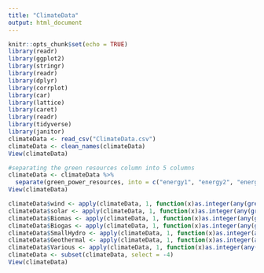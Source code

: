 ```yaml
---
title: "ClimateData"
output: html_document
---
```


```r
knitr::opts_chunk$set(echo = TRUE)
library(readr)
library(ggplot2)
library(stringr)
library(readr)
library(dplyr)
library(corrplot)
library(car)
library(lattice)
library(caret)
library(readr)
library(tidyverse)
library(janitor)
climateData <- read_csv("ClimateData.csv")
climateData <- clean_names(climateData)
View(climateData)

```

```r
#separating the green resources column into 5 columns 
climateData <- climateData %>% 
  separate(green_power_resources, into = c("energy1", "energy2", "energy3", "energy4", "energy5"), sep = ",")
View(climateData)
```

```r
climateData$wind <- apply(climateData, 1, function(x)as.integer(any(grep('Wind',x))))
climateData$solar <- apply(climateData, 1, function(x)as.integer(any(grep('Solar',x))))
climateData$Biomas <- apply(climateData, 1, function(x)as.integer(any(grep('Biomas',x))))
climateData$Biogas <- apply(climateData, 1, function(x)as.integer(any(grep('Biogas',x))))
climateData$SmallHydro <- apply(climateData, 1, function(x)as.integer(any(grep('Small-hydro',x))))
climateData$Geothermal <- apply(climateData, 1, function(x)as.integer(any(grep('Geothermal',x))))
climateData$Various <- apply(climateData, 1, function(x)as.integer(any(grep('Various',x))))
climateData <- subset(climateData, select = -4)
View(climateData)


```


